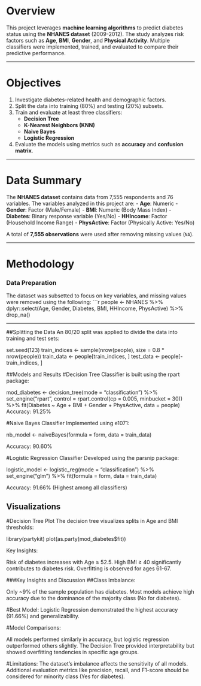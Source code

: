 # Overview

This project leverages **machine learning algorithms** to predict diabetes status using the **NHANES dataset** (2009-2012). The study analyzes risk factors such as **Age**, **BMI**, **Gender**, and **Physical Activity**. Multiple classifiers were implemented, trained, and evaluated to compare their predictive performance.

---

# Objectives

1. Investigate diabetes-related health and demographic factors.
2. Split the data into training (80%) and testing (20%) subsets.
3. Train and evaluate at least three classifiers:
   - **Decision Tree**
   - **K-Nearest Neighbors (KNN)**
   - **Naive Bayes**
   - **Logistic Regression**
4. Evaluate the models using metrics such as **accuracy** and **confusion matrix**.

---

# Data Summary

The **NHANES dataset** contains data from 7,555 respondents and 76 variables. The variables analyzed in this project are:
- **Age**: Numeric
- **Gender**: Factor (Male/Female)
- **BMI**: Numeric (Body Mass Index)
- **Diabetes**: Binary response variable (Yes/No)
- **HHIncome**: Factor (Household Income Range)
- **PhysActive**: Factor (Physically Active: Yes/No)

A total of **7,555 observations** were used after removing missing values (`NA`).

---

# Methodology

### Data Preparation
The dataset was subsetted to focus on key variables, and missing values were removed using the following:
```r
people <- NHANES %>%
  dplyr::select(Age, Gender, Diabetes, BMI, HHIncome, PhysActive) %>% 
  drop_na()

-------------------------------------------
##Splitting the Data
An 80/20 split was applied to divide the data into training and test sets:

set.seed(123)
train_indices <- sample(nrow(people), size = 0.8 * nrow(people))
train_data <- people[train_indices, ]
test_data <- people[-train_indices, ]

##Models and Results
#Decision Tree Classifier is built using the rpart package:

mod_diabetes <- decision_tree(mode = "classification") %>%
  set_engine("rpart", control = rpart.control(cp = 0.005, minbucket = 30)) %>%
  fit(Diabetes ~ Age + BMI + Gender + PhysActive, data = people)
Accuracy: 91.25%

#Naive Bayes Classifier
Implemented using e1071:

nb_model <- naiveBayes(formula = form, data = train_data)

Accuracy: 90.60%

#Logistic Regression Classifier
Developed using the parsnip package:

logistic_model <- logistic_reg(mode = "classification") %>%
  set_engine("glm") %>%
  fit(formula = form, data = train_data)

Accuracy: 91.66% (Highest among all classifiers)

## Visualizations
#Decision Tree Plot
The decision tree visualizes splits in Age and BMI thresholds:

library(partykit)
plot(as.party(mod_diabetes$fit))

Key Insights:

Risk of diabetes increases with Age ≥ 52.5.
High BMI ≥ 40 significantly contributes to diabetes risk.
Overfitting is observed for ages 61-67.


###Key Insights and Discussion
##Class Imbalance:

Only ~9% of the sample population has diabetes.
Most models achieve high accuracy due to the dominance of the majority class (No for diabetes).

#Best Model:
Logistic Regression demonstrated the highest accuracy (91.66%) and generalizability.

#Model Comparisons:

All models performed similarly in accuracy, but logistic regression outperformed others slightly.
The Decision Tree provided interpretability but showed overfitting tendencies in specific age groups.
                                                                              
#Limitations:
The dataset's imbalance affects the sensitivity of all models.
Additional evaluation metrics like precision, recall, and F1-score should be considered for minority class (Yes for diabetes).


